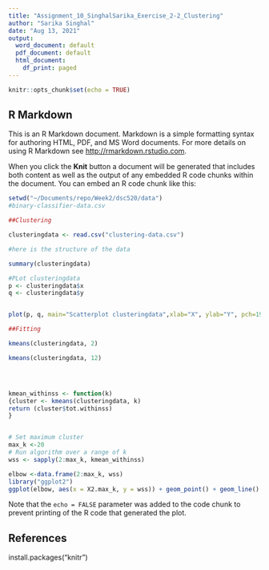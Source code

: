 ```yaml
---
title: "Assignment_10_SinghalSarika_Exercise_2-2_Clustering"
author: "Sarika Singhal"
date: "Aug 13, 2021"
output:
  word_document: default
  pdf_document: default
  html_document:
    df_print: paged
---
```


```r
knitr::opts_chunk$set(echo = TRUE)
```

## R Markdown

This is an R Markdown document. Markdown is a simple formatting syntax for authoring HTML, PDF, and MS Word documents. For more details on using R Markdown see <http://rmarkdown.rstudio.com>.

When you click the **Knit** button a document will be generated that includes both content as well as the output of any embedded R code chunks within the document. You can embed an R code chunk like this:

```r
setwd("~/Documents/repo/Week2/dsc520/data")
#binary-classifier-data.csv

##Clustering

clusteringdata <- read.csv("clustering-data.csv")

#here is the structure of the data

summary(clusteringdata)

#PLot clusteringdata
p <- clusteringdata$x
q <- clusteringdata$y


plot(p, q, main="Scatterplot clusteringdata",xlab="X", ylab="Y", pch=19)

##Fitting

kmeans(clusteringdata, 2)

kmeans(clusteringdata, 12)




kmean_withinss <- function(k) 
{cluster <- kmeans(clusteringdata, k) 
return (cluster$tot.withinss) 
}


# Set maximum cluster 
max_k <-20 
# Run algorithm over a range of k 
wss <- sapply(2:max_k, kmean_withinss)

elbow <-data.frame(2:max_k, wss)
library("ggplot2")
ggplot(elbow, aes(x = X2.max_k, y = wss)) + geom_point() + geom_line() +scale_x_continuous(breaks = seq(1, 20, by = 1))
```



Note that the `echo = FALSE` parameter was added to the code chunk to prevent printing of the R code that generated the plot.

## References
install.packages("knitr")